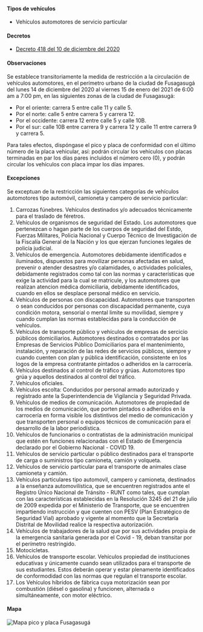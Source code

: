 #### Tipos de vehículos

- Vehículos automotores de servicio particular

#### Decretos

- [Decreto 418 del 10 de diciembre del 2020](http://www.fusagasuga-cundinamarca.gov.co/Transparencia/Normatividad/DECRETO%20418%20DE%202020.pdf)

#### Observaciones

Se establece transitoriamente la medida de restricción a la circulación de vehículos automotores, en el perímetro urbano de la ciudad de Fusagasugá del lunes 14 de diciembre del 2020 al viernes 15 de enero del 2021 de 6:00 am a 7:00 pm, en las siguientes zonas de la ciudad de Fusagasugá:

- Por el oriente: carrera 5 entre calle 11 y calle 5.
- Por el norte: calle 5 entre carrera 5 y carrera 12.
- Por el occidente: carrera 12 entre calle 5 y calle 10B.
- Por el sur: calle 10B entre carrera 9 y carrera 12 y calle 11 entre carrera 9 y carrera 5.

Para tales efectos, dispóngase el pico y placa de conformidad con el último número de la placa vehicular, así: podrán circular los vehículos con placas terminadas en par los días pares incluidos el número cero (0), y podrán circular los vehículos con placa impar los días impares.

#### Excepciones

Se exceptuan de la restricción las siguientes categorías de vehículos automotores tipo automóvil, camioneta y campero de servicio particular:

1. Carrozas fúnebres. Vehículos destinados y/o adecuados técnicamente para el traslado de féretros.
2. Vehículos de organismos de seguridad del Estado. Los automotores que pertenezcan o hagan parte de los cuerpos de seguridad del Estdo, Fuerzas Militares, Policia Nacional y Cuerpo Técnico de Investigación de la Fiscalía General de la Nación y los que ejerzan funciones legales de policía judicial.
3. Vehículos de emergencia. Automotores debidamente identificados e iluminados, dispuestos para movilizar personas afectadas en salud, prevenir o atender desastres y/o calamidades, o actividades policiales, debidamente registrados como tal con las normas y características que exige la actividad para la cual se matricule, y los automotores que realizan atencion médica domiciliaria, debidamente identificados, cuando en ellos se desplace personal médico en servicio.
4. Vehículos de personas con discapacidad. Automotores que transporten o sean conducidos por personas con discapacidad permanente, cuya condición motora, sensorial o mental limite su movilidad, siempre y cuando cumplan las normas establecidas para la conducción de vehículos.
5. Vehículos de transporte público y vehículos de empresas de sercicio públicos domiciliarios. Automotores destinados o contratados por las Empresas de Servicios Público Domiciliarios para el mantenimiento, instalación, y reparación de las redes de servicios públicos, siempre y cuando cuenten con plan y pública identificación, consistente en los logos de la empresa contratante pintados o adheridos en la carrocería.
6. Vehículos destinados al control de tráfico y grúas. Automotores tipo grúa y aquellos destinados al control del tráfico.
7. Vehículos oficiales.
8. Vehículos escolta: Conducidos por personal armado autorizado y registrado ante la Superintendencia de Vigilancia y Seguridad Privada.
9. Vehículos de medios de comunicación. Automotores de propiedad de los medios de comunicación, que porten pintados o adheridos en la carrocería en forma visible los distintivos del medio de comunicación y que transporten personal o equipos técnicos de comunicación para el desarrollo de la labor periodística.
10. Vehículos de funcionarios o contratistas de la administración municipal que estén en funciones relacionadas con el Estado de Emergencia declarado por el Gobierno Nacional - COVID 19.
11. Vehículos de servicio particular o público destinados para el transporte de carga o suministros tipo camioneta, camión y volqueta.
12. Vehículos de servicio particular para el transporte de animales clase camioneta y camión.
13. Vehículos particulares tipo automovil, campero y camioneta, destinados a la enseñanza automovilística, que se encuentren registrados ante el Registro Único Nacional de Tránsito - RUNT como tales, que cumplan con las características establecidas en la Resolución 3245 del 21 de julio de 2009 expedida por el Ministerio de Transporte, que se encuentren impartiendo instrucción y que cuenten con PESV (Plan Estratégico de Seguridad Vial) aprobado y vigente al momento que la Secretaría Distrital de Movilidad realice la respectiva autorización.
14. Vehículos de trabajadores de la salud que por sus actividades propia de la emergencia sanitaria generada por el Covid - 19, deban transitar por el perímetro restringido.
15. Motocicletas.
16. Vehículos de transporte escolar. Vehículos propiedad de instituciones educativas y únicamente cuando sean utilizados para el transporte de sus estudiantes. Estos deberán operar y estar plenamente identificados de conformodidad con las normas que regulan el transporte escolar.
17. Los Vehículos híbridos de fábrica cuya motorización sean por combustión (diésel o gasolina) y funcionen, alternada o simultáneamente, con motor eléctrico.

#### Mapa

<Image
  alt="Mapa pico y placa Fusagasugá"
  src="/fusagasuga/mapa-pico-y-placa-fusagasuga.jpg"
  width={1280}
  height={1280}
/>
